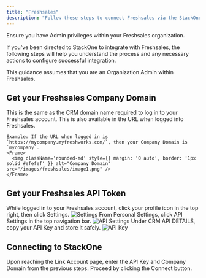 ```yaml
---
title: "Freshsales"
description: "Follow these steps to connect Freshsales via the StackOne Hub successfully."
---
```



<Warning>
  Ensure you have Admin privileges within your Freshsales organization.
</Warning>

If you've been directed to StackOne to integrate with Freshsales, the following steps will help you understand the process and any necessary actions to configure successful integration.

This guidance assumes that you are an Organization Admin within Freshsales.

## Get your Freshsales Company Domain

<Steps>
  <Step title="Find Your Company Domain">
    This is the same as the CRM domain name required to log in to your Freshsales account. This is also available in the URL when logged into Freshsales.

    Example: If the URL when logged in is `https://mycompany.myfreshworks.com/`, then your Company Domain is `mycompany`.
    <Frame>
      <img className='rounded-md' style={{ margin: '0 auto', border: '1px solid #efefef' }} alt="Company Domain" src="/images/freshsales/image1.png" />
    </Frame>
  </Step>
</Steps>

## Get your Freshsales API Token

<Steps>
  <Step title="Access API Settings">
    While logged in to your Freshsales account, click your profile icon in the top right, then click Settings.
    <Frame>
      <img className='rounded-md' style={{ margin: '0 auto', border: '1px solid #efefef' }} alt="Settings" src="/images/freshsales/image2.png" />
    </Frame>
  </Step>

  <Step title="Navigate to API Settings">
    From Personal Settings, click API Settings in the top navigation bar.
    <Frame>
      <img className='rounded-md' style={{ margin: '0 auto', border: '1px solid #efefef' }} alt="API Settings" src="/images/freshsales/image3.png" />
    </Frame>
  </Step>

  <Step title="Copy API Key">
    Under CRM API DETAILS, copy your API Key and store it safely.
    <Frame>
      <img className='rounded-md' style={{ margin: '0 auto', border: '1px solid #efefef' }} alt="API Key" src="/images/freshsales/image4.png" />
    </Frame>
  </Step>
</Steps>

## Connecting to StackOne

<Steps>
  <Step title="Enter Credentials">
    Upon reaching the Link Account page, enter the API Key and Company Domain from the previous steps.
  </Step>

  <Step title="Connect">
    Proceed by clicking the Connect button.
  </Step>
</Steps>

<IntegrationFooter />
